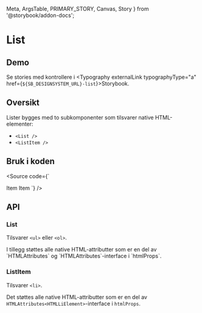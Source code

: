   Meta,
  ArgsTable,
  PRIMARY_STORY,
  Canvas,
  Story
} from '@storybook/addon-docs';

<Meta title="Design system/List/API" component={List} />

# List

<ComponentLinkRow
  docsHref="https://design.domstol.no/987b33f71/p/89ffb5-list/b/685e71"
  figmaHref="https://www.figma.com/file/ewqSDmkgqDQ5PyOsRp4V5b/?node-id=3332%3A94240"
  githubHref="https://github.com/domstolene/designsystem/tree/master/components/src/components/List"
/>

## Demo

<Canvas>
  <Story id="design-system-list--default" />
</Canvas>

Se stories med kontrollere i <Typography externalLink typographyType="a" href={`${SB_DESIGNSYSTEM_URL}-list`}>Storybook</Typography>.

## Oversikt

Lister bygges med to subkomponenter som tilsvarer native HTML-elementer:

- `<List />`
- `<ListItem />`

## Bruk i koden

<Source code={`

<List>
  <ListItem> Item </ListItem>
  <ListItem> Item </ListItem>
</List>
`} />

## API

### List

Tilsvarer `<ul>` eller `<ol>`.

<ArgsTable story={PRIMARY_STORY} />
I tillegg støttes alle native HTML-attributter som er en del av `HTMLAttributes<HTMLOListElement>` og `HTMLAttributes<HTMLUListElement>`-interface i `htmlProps`.

### ListItem

Tilsvarer `<li>`.

Det støttes alle native HTML-attributter som er en del av `HTMLAttributes<HTMLLiElement>`-interface i `htmlProps`.
